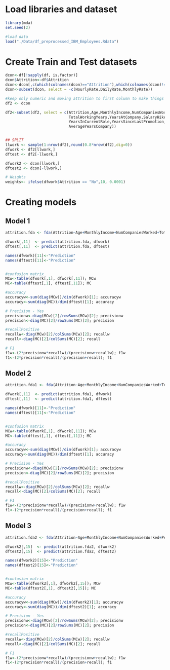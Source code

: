 # Load libraries and dataset

```r
library(mda)
set.seed(2)

#load data
load("./Data/df_preprocessed_IBM_Employees.Rdata")

```

# Create Train and Test datasets

```r

dcon<-df[!sapply(df, is.factor)]
dcon$Attrition<-df$Attrition
dcon<-dcon[,c(which(colnames(dcon)=="Attrition"),which(colnames(dcon)!="Attrition"))]
dcon<-subset(dcon, select = -c(HourlyRate,DailyRate,MonthlyRate))

#keep only numeric and moving attrition to first column to make things easier
df2 <- dcon

df2<-subset(df2, select = c(Attrition,Age,MonthlyIncome,NumCompaniesWorked,
                            TotalWorkingYears,YearsAtCompany,SalaryHikePerYear,
                            YearsInCurrentRole,YearsSinceLastPromotion,
                            AverageYearsCompany))


## SPLIT
llwork <- sample(1:nrow(df2),round(0.8*nrow(df2),dig=0))
dfwork <- df2[llwork,]
dftest <- df2[-llwork,]

dfwork2 <- dcon[llwork,]
dftest2 <- dcon[-llwork,]

# Weights
weights<- ifelse(dfwork$Attrition == "No",10, 0.0001)  

```

# Creating models

## Model 1

```r

attrition.fda <- fda(Attrition~Age+MonthlyIncome+NumCompaniesWorked+TotalWorkingYears+YearsAtCompany*SalaryHikePerYear+YearsInCurrentRole+YearsSinceLastPromotion+AverageYearsCompany, dfwork, weights)

dfwork[,11]  <- predict(attrition.fda, dfwork)
dftest[,11]  <- predict(attrition.fda, dftest)

names(dfwork)[11]<-"Prediction"
names(dftest)[11]<-"Prediction"


#confusion matrix
MCw<-table(dfwork[,1], dfwork[,11]); MCw
MC<-table(dftest[,1], dftest[,11]); MC

#accuracy
accuracyw<-sum(diag(MCw))/dim(dfwork)[1]; accuracyw
accuracy<-sum(diag(MC))/dim(dftest)[1]; accuracy

# Precision - Yes
precisionw<-diag(MCw)[2]/rowSums(MCw)[2]; precisionw
precision<-diag(MC)[2]/rowSums(MC)[2]; precision

#recallPositive
recallw<-diag(MCw)[2]/colSums(MCw)[2]; recallw
recall<-diag(MC)[2]/colSums(MC)[2]; recall

# F1
f1w<-(2*precisionw*recallw)/(precisionw+recallw); f1w
f1<-(2*precision*recall)/(precision+recall); f1

```

## Model 2

```r
attrition.fda1 <- fda(Attrition~Age+MonthlyIncome+NumCompaniesWorked+TotalWorkingYears+YearsAtCompany+SalaryHikePerYear+YearsInCurrentRole+YearsSinceLastPromotion+AverageYearsCompany, dfwork, weights)

dfwork[,11]  <- predict(attrition.fda1, dfwork)
dftest[,11]  <- predict(attrition.fda1, dftest)

names(dfwork)[11]<-"Prediction"
names(dftest)[11]<-"Prediction"


#confusion matrix
MCw<-table(dfwork[,1], dfwork[,11]); MCw
MC<-table(dftest[,1], dftest[,11]); MC

#accuracy
accuracyw<-sum(diag(MCw))/dim(dfwork)[1]; accuracyw
accuracy<-sum(diag(MC))/dim(dftest)[1]; accuracy

# Precision - Yes
precisionw<-diag(MCw)[2]/rowSums(MCw)[2]; precisionw
precision<-diag(MC)[2]/rowSums(MC)[2]; precision

#recallPositive
recallw<-diag(MCw)[2]/colSums(MCw)[2]; recallw
recall<-diag(MC)[2]/colSums(MC)[2]; recall

# F1
f1w<-(2*precisionw*recallw)/(precisionw+recallw); f1w
f1<-(2*precision*recall)/(precision+recall); f1

```

## Model 3

```r
  
attrition.fda2 <- fda(Attrition~Age+MonthlyIncome+NumCompaniesWorked+PercentSalaryHike+TotalWorkingYears+TrainingTimesLastYear+YearsAtCompany+YearsInCurrentRole+YearsSinceLastPromotion+YearsWithCurrManager+SalaryHikePerYear+AverageYearsCompany, dfwork2, weights)

dfwork2[,15]  <- predict(attrition.fda2, dfwork2)
dftest2[,15]  <- predict(attrition.fda2, dftest2)

names(dfwork2)[15]<-"Prediction"
names(dftest2)[15]<-"Prediction"


#confusion matrix
MCw<-table(dfwork2[,1], dfwork2[,15]); MCw
MC<-table(dftest2[,1], dftest2[,15]); MC

#accuracy
accuracyw<-sum(diag(MCw))/dim(dfwork2)[1]; accuracyw
accuracy<-sum(diag(MC))/dim(dftest2)[1]; accuracy

# Precision - Yes
precisionw<-diag(MCw)[2]/rowSums(MCw)[2]; precisionw
precision<-diag(MC)[2]/rowSums(MC)[2]; precision

#recallPositive
recallw<-diag(MCw)[2]/colSums(MCw)[2]; recallw
recall<-diag(MC)[2]/colSums(MC)[2]; recall

# F1
f1w<-(2*precisionw*recallw)/(precisionw+recallw); f1w
f1<-(2*precision*recall)/(precision+recall); f1

```
